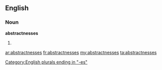 ==English==

===Noun===
'''abstractnesses'''

# {{plural of|[[abstractness]]}}

[[Category:English plurals ending in "-es"]]

[[ar:abstractnesses]]
[[fr:abstractnesses]]
[[my:abstractnesses]]
[[ta:abstractnesses]]
